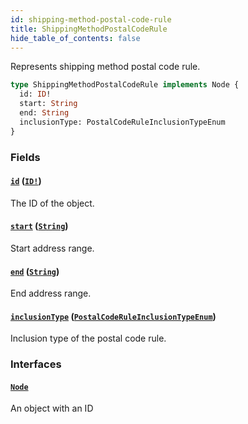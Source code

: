 ```yaml
---
id: shipping-method-postal-code-rule
title: ShippingMethodPostalCodeRule
hide_table_of_contents: false
---
```


Represents shipping method postal code rule.

```graphql
type ShippingMethodPostalCodeRule implements Node {
  id: ID!
  start: String
  end: String
  inclusionType: PostalCodeRuleInclusionTypeEnum
}
```

### Fields

#### [`id`](#) ([`ID!`](../../../developer/api-reference/scalars/id))

The ID of the object.

#### [`start`](#) ([`String`](../../../developer/api-reference/scalars/string))

Start address range.

#### [`end`](#) ([`String`](../../../developer/api-reference/scalars/string))

End address range.

#### [`inclusionType`](#) ([`PostalCodeRuleInclusionTypeEnum`](../../../developer/api-reference/enums/postal-code-rule-inclusion-type-enum))

Inclusion type of the postal code rule.

### Interfaces

#### [`Node`](../../../developer/api-reference/interfaces/node)

An object with an ID
